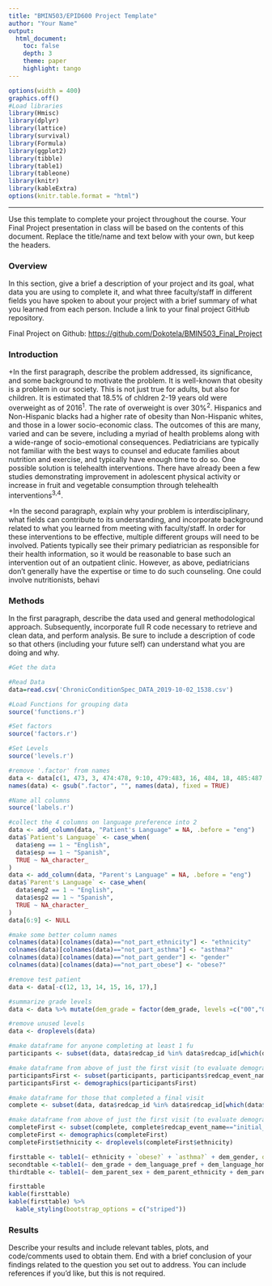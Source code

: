 ```yaml
---
title: "BMIN503/EPID600 Project Template"
author: "Your Name"
output: 
  html_document:
    toc: false 
    depth: 3 
    theme: paper 
    highlight: tango
---
```

```r
options(width = 400)
graphics.off()
#Load libraries
library(Hmisc)
library(dplyr)
library(lattice)
library(survival)
library(Formula)
library(ggplot2)
library(tibble)
library(table1)
library(tableone)
library(knitr)
library(kableExtra)
options(knitr.table.format = "html")
```  
***
Use this template to complete your project throughout the course. Your Final Project presentation in class will be based on the contents of this document. Replace the title/name and text below with your own, but keep the headers.

### Overview
In this section, give a brief a description of your project and its goal, what data you are using to complete it, and what three faculty/staff in different fields you have spoken to about your project with a brief summary of what you learned from each person. Include a link to your final project GitHub repository.

Final Project on Github: [https://github.com/Dokotela/BMIN503_Final_Project](https://github.com/Dokotela/BMIN503_Final_Project)


### Introduction 
+In the first paragraph, describe the problem addressed, its significance, and some background to motivate the problem.
It is well-known that obesity is a problem in our society. This is not just true for adults, but also for children. It is estimated that 18.5% of chldren 2-19 years old were overweight as of 2016^1^. The rate of overweight is over 30%^2^. Hispanics and Non-Hispanic blacks had a higher rate of obesity than Non-Hispanic whites, and those in a lower socio-economic class. The outcomes of this are many, varied and can be severe, including a myriad of health problems along with a wide-range of socio-emotional consequences. Pediatricians are typically not familiar with the best ways to counsel and educate families about nutrition and exercise, and typically have enough time to do so. One possible solution is telehealth interventions. There have already been a few studies demonstrating improvement in adolescent physical activity or increase in fruit and vegetable consumption through telehealth interventions^3,4^.

+In the second paragraph, explain why your problem is interdisciplinary, what fields can contribute to its understanding, and incorporate background related to what you learned from meeting with faculty/staff.
In order for these interventions to be effective, multiple different groups will need to be involved. Patients typically see their primary pediatrician as responsible for their health information, so it would be reasonable to base such an intervention out of an outpatient clinic. However, as above, pediatricians don't generally have the expertise or time to do such counseling. One could involve nutritionists, behavi



### Methods
In the first paragraph, describe the data used and general methodological approach. Subsequently, incorporate full R code necessary to retrieve and clean data, and perform analysis. Be sure to include a description of code so that others (including your future self) can understand what you are doing and why. 

```r
#Get the data

#Read Data
data=read.csv('ChronicConditionSpec_DATA_2019-10-02_1538.csv')

#Load Functions for grouping data
source('functions.r')

#Set factors
source('factors.r')

#Set Levels
source('levels.r')

#remove '.factor' from names
data <- data[c(1, 473, 3, 474:478, 9:10, 479:483, 16, 484, 18, 485:487, 22, 488, 24, 489:491, 28, 492, 30, 493:504, 43, 505:510, 50, 511:536, 77, 537:560, 102, 561:588, 131, 589:606, 150, 607:684, 229, 685:715, 261, 716:765, 312, 766:789, 337, 790:821, 370, 822:899, 449, 900:917, 468, 918:919, 471, 920)]
names(data) <- gsub(".factor", "", names(data), fixed = TRUE)

#Name all columns
source('labels.r')

#collect the 4 columns on language preference into 2
data <- add_column(data, "Patient's Language" = NA, .before = "eng")
data$`Patient's Language` <- case_when(
  data$eng == 1 ~ "English",
  data$esp == 1 ~ "Spanish",
  TRUE ~ NA_character_
)
data <- add_column(data, "Parent's Language" = NA, .before = "eng")
data$`Parent's Language` <- case_when(
  data$eng2 == 1 ~ "English",
  data$esp2 == 1 ~ "Spanish",
  TRUE ~ NA_character_
)
data[6:9] <- NULL

#make some better column names
colnames(data)[colnames(data)=="not_part_ethnicity"] <- "ethnicity"
colnames(data)[colnames(data)=="not_part_asthma"] <- "asthma?"
colnames(data)[colnames(data)=="not_part_gender"] <- "gender"
colnames(data)[colnames(data)=="not_part_obese"] <- "obese?"

#remove test patient
data <- data[-c(12, 13, 14, 15, 16, 17),]

#summarize grade levels
data <- data %>% mutate(dem_grade = factor(dem_grade, levels =c("00","0","1","2","3","4","5","6","7","8","9","10","11","12","13"), labels=c("<= 5th Grade", "<= 5th Grade", "<= 5th Grade", "<= 5th Grade", "<= 5th Grade", "<= 5th Grade", "<= 5th Grade", "6-8th grade", "6-8th grade", "6-8th grade", "9-12th grade", "9-12th grade", "9-12th grade", "9-12th grade", "Other")))

#remove unused levels
data <- droplevels(data)
```

```r
#make dataframe for anyone completing at least 1 fu
participants <- subset(data, data$redcap_id %in% data$redcap_id[which(data$redcap_event_name=="fu_visit_1_arm_1")])

#make dataframe from above of just the first visit (to evaluate demographics)
participantsFirst <- subset(participants, participants$redcap_event_name=="initial_visit_arm_1")
participantsFirst <- demographics(participantsFirst)

#make dataframe for those that completed a final visit
complete <- subset(data, data$redcap_id %in% data$redcap_id[which(data$redcap_event_name=="final_visit_arm_1")])

#make dataframe from above of just the first visit (to evaluate demographics)
completeFirst <- subset(complete, complete$redcap_event_name=="initial_visit_arm_1")
completeFirst <- demographics(completeFirst)
completeFirst$ethnicity <- droplevels(completeFirst$ethnicity)
```

```r
firsttable <- table1(~ ethnicity + `obese?` + `asthma?` + dem_gender, data=completeFirst)
secondtable <-table1(~ dem_grade + dem_language_pref + dem_language_home, data=completeFirst)
thirdtable <- table1(~ dem_parent_sex + dem_parent_ethnicity + dem_parent_language_pref, data=completeFirst)
```


```r
firsttable
kable(firsttable)
kable(firsttable) %>%
  kable_styling(bootstrap_options = c("striped"))
```

### Results
Describe your results and include relevant tables, plots, and code/comments used to obtain them. End with a brief conclusion of your findings related to the question you set out to address. You can include references if you'd like, but this is not required.
